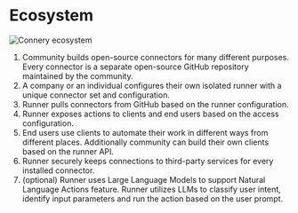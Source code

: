# Ecosystem

![Connery ecosystem](/img/connery-ecosystem.png)

1. Community builds open-source connectors for many different purposes.
   Every connector is a separate open-source GitHub repository maintained by the community.
2. A company or an individual configures their own isolated runner with a unique connector set and configuration.
3. Runner pulls connectors from GitHub based on the runner configuration.
4. Runner exposes actions to clients and end users based on the access configuration.
5. End users use clients to automate their work in different ways from different places. Additionally community can build their own clients based on the runner API.
6. Runner securely keeps connections to third-party services for every installed connector.
7. (optional) Runner uses Large Language Models to support Natural Language Actions feature. Runner utilizes LLMs to classify user intent, identify input parameters and run the action based on the user prompt.
